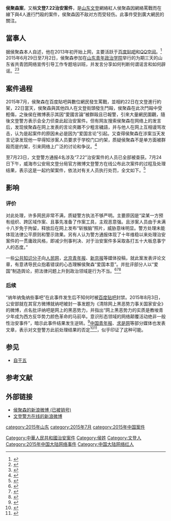 {{Primarysources|time=2022-02-11T09:33:35+00:00}}
{{Infobox civilian attack
|title= 文登7.22治安案件
|image= 
|alt=
|caption=
|map=
|map_alt=
|map_caption=
|location={{CHN}}[[山東省|山東省]][[威海市|威海市]][[文登區|文登區]]
|coordinates= 
|date= 2015年7月22日
|time=
|timezone= [[UTC+8|UTC+8]]
|target= 
|motive= 網絡罵戰
|type= [[鬥毆|鬥毆]]
|weapons= 甩棍
|fatalities= 
|rape= 
|injuries= 
|perp= 侯聚森等5人
|victims= 
|criminalstatus=
}}
'''侯聚森案'''，又稱'''文登7.22治安案件'''，是[[山东省|山东]][[文登区|文登]]網絡紅人侯聚森因網絡罵戰而在線下與4人進行鬥殴的案件，侯聚森因不敌对方而受轻伤。此事件受到廣大網民的關注。

== 當事人 ==
据侯聚森本人自述，他在2013年初开始上网，主要活跃于[[百度贴吧|百度贴吧]]和[[QQ空间|QQ空间]]。<ref name='dazw'>{{cite news|title=大众网独家对话侯聚森父子，详说被打前因后果|url=http://sd.dzwww.com/sdnews/201507/t20150726_12761035.htm|newspaper=大众网|date=2015-06-18|access-date=2015-07-26|archive-url=https://web.archive.org/web/20150729043743/http://sd.dzwww.com/sdnews/201507/t20150726_12761035.htm|archive-date=2015-07-29|dead-url=no}}</ref>                                                                                                                                                                                                 2015年6月29日至7月2日，侯聚森参加在[[山东青年政治学院|山东青年政治学院]]举行的为期三天的山东省共青团网络宣传引导工作专题培训班，并发言分享如何判断何谓谣言和如何辟谣。<ref name='sdong'>{{cite news |title=什么是最大的福利？是培训！这样的机会哪能错过？ |url=http://toutiao.com/a4647042698/ |newspaper=青春山东 |date=2015-07-03 |deadurl=no |archiveurl=https://archive.is/20150726125815/http://toutiao.com/a4647042698/ |archivedate=2015-07-26 |accessdate=2015-07-26 }}</ref><ref name='zhenhua'>{{cite news|title=爱国青年被群殴案已四人落网|url=http://zhenhua.163.com/15/0724/15/AVA2PDN00004662L.html|newspaper=[[网易|网易]]《路标》|date=2015-07-24|access-date=2015-07-26|archive-url=https://web.archive.org/web/20150726171530/http://zhenhua.163.com/15/0724/15/AVA2PDN00004662L.html|archive-date=2015-07-26|dead-url=yes}}</ref>

== 案件過程 ==
2015年7月，侯聚森在百度貼吧與數位網民發生罵戰，並相約22日在文登進行約架，22日當天，侯聚森與其他四人在文登街頭發生鬥毆，侯聚森在此次鬥毆中受輕傷，之後侯在微博表示其因“愛國言論”被群毆且已報警，引來大量網民圍觀，隨後文登警方表示会全力侦查此起治安案件。但有网友搜索侯聚森在网络上的发言后，发现侯聚森在网上发表的言论夾雜不少粗言穢語，并与他人在网上互相谩骂攻击，认为是起案件的原因未必是因为“爱国言论”引起。又查得侯聚森在涉案当天发言记录发现他一早得知涉案人员要求于学校门口约架，质疑侯聚森不是单方面被群殴而是约架，引来网络上广泛的讨论和争议。<ref name='weiboww'>{{cite news|title=爱国青年侯聚森的粗口教程|url=http://chinadigitaltimes.net/chinese/2015/07/%E3%80%90%E7%AB%8B%E6%AD%A4%E5%AD%98%E7%85%A7%E3%80%91%E7%88%B1%E5%9B%BD%E9%9D%92%E5%B9%B4%E4%BE%AF%E8%81%9A%E6%A3%AE%E7%9A%84%E7%B2%97%E5%8F%A3%E6%95%99%E7%A8%8B/|newspaper=中国数字时代|date=2015-07-26|access-date=2015-07-26|archive-url=https://web.archive.org/web/20150726184555/http://chinadigitaltimes.net/chinese/2015/07/%e3%80%90%e7%ab%8b%e6%ad%a4%e5%ad%98%e7%85%a7%e3%80%91%e7%88%b1%e5%9b%bd%e9%9d%92%e5%b9%b4%e4%be%af%e8%81%9a%e6%a3%ae%e7%9a%84%e7%b2%97%e5%8f%a3%e6%95%99%e7%a8%8b/|archive-date=2015-07-26|dead-url=no}}</ref>

至7月23日，文登警方通报4名涉及“7.22”治安案件的人员已全部被查获。7月24日下午，威海市公安局文登分局官方微博文登警方在线公布此次案件的过程及处理结果，表示这是一起约架案件，依法对有关人员执行处罚，全文如下。<ref name='polic'>{{cite news|title=公安机关依法对“7.22”涉案人员作出处理|url=http://www.weibo.com/5304892889/CsBWk5tSs|newspaper=文登警方在线|date=2015-07-24|access-date=2015-07-26|archive-url=https://web.archive.org/web/20151015114100/http://www.weibo.com/5304892889/CsBWk5tSs|archive-date=2015-10-15|dead-url=no}}</ref>

{{Quotation|7月24日，威海市公安局文登分局对“7.22”治安案件事实进行了查证：2013年以来，侯某某与梁某某、陈某某等人经常在网上发表不同言论，进而形成纷争、谩骂，并经常在网上互称要和对方见面“理论”。案发前，梁某某、陈某某、张某某、张某某等4人来到文登，梁某某同时准备了甩棍等作案工具。案发当日上午，陈某某数次通过QQ约侯某某见面“理论”，侯某某均作出见面“理论”的回应；13时40分许，侯某某同孙某（男，20岁，系侯某某同学）等人员从文登师范学校校内走到校门口，侯某某先与陈某某互殴，后梁某某、张某某、张某某、孙某等参与斗殴，致侯某某、张某某轻微伤。

根据查明的事实，依据《中华人民共和国治安管理处罚法》第二十六条第（一）项，威海市公安局文登分局对涉案双方人员作出行政处罚决定：对陈某某、梁某某分别处以行政拘留十五日，对侯某某、张某某、张某某处以行政拘留十日，对孙某处以行政拘留七日。其中，梁某某、侯某某、张某某因年龄已满16周岁不满18周岁、初次违反治安管理，依据《中华人民共和国治安管理处罚法》第二十一条第（二）项，行政拘留不执行。}}

== 影响 ==
=== 评价 ===
对此处理，许多网民非常不满，质疑警方执法不够严明。主要原因是“梁某一方预有组织、跨区域作案、且事先准备了作案工具，主观恶意强。且涉案人员由于未满十八岁免于拘留，释放后在网上发布“斩猴脑”照片，威胁意味明显。警方处理未能体现法律公平原则和警示效果。另有人认为警方通报体现了十年维稳以来处理治安案件的一贯庸政风格，即减少刑事判决、对于治安案件多采取各打五十大板息事宁人的态度。”

一些[[公共知识分子|公共知识分子]]向[[人民网|人民网]]，[[北京青年报|北京青年报]]、[[新京报|新京报]]等媒体投稿，就此案发表评论文章，有意诱导民众抱着错误的心态理解侯聚森“爱国本意”。并批评部分人以“爱国”制造舆论，把法律问题上升到政治领域是行为不当。<ref name="people">{{cite news|url=http://opinion.people.com.cn/n/2015/0725/c159301-27358453.html|title=“爱国青年”约架也是法律问题|date=2015-07-24|newspaper=[[人民网|人民网]]|deadurl=no|archiveurl=https://web.archive.org/web/20150726140044/http://opinion.people.com.cn/n/2015/0725/c159301-27358453.html|archivedate=2015-07-26|accessdate=2015-07-26}}</ref><ref name="BJpost">{{cite news|url=http://opinion.huanqiu.com/plrd/2015-07/7098342.html|title=“因言打架”的 真相与是非|date=2015-07-25|newspaper=[[北京青年报|北京青年报]]|deadurl=no|archiveurl=https://web.archive.org/web/20150726140045/http://opinion.huanqiu.com/plrd/2015-07/7098342.html|archivedate=2015-07-26|accessdate=2015-07-26}}</ref><ref name="XJpost">{{cite news|url=http://epaper.bjnews.com.cn/html/2015-07/27/content_590002.htm?div=-1|title=文登约架：法律不会“看人下菜碟”|date=2015-07-27|newspaper=[[新京报|新京报]]|access-date=2015-07-28|archive-url=https://web.archive.org/web/20150729160025/http://epaper.bjnews.com.cn/html/2015-07/27/content_590002.htm?div=-1|archive-date=2015-07-29|dead-url=no}}</ref>
=== 后续 ===
“纳年纳兔纳些事吧”在此事件发生后不知何时被[[百度贴吧|百度贴吧]]封禁。2015年8月3日，公安部就在其官方微博就纳吧被封一事发题为《清除网上黑恶势力事关国家安全》的微博，点名批评纳吧是网上的黑恶势力，并指出“网上黑恶势力的实质是教唆青少年成为西方反华势力颜色革命的马前卒。意识形态领域的网络颠覆活动绝非一般性治安事件”，暗示此事件结果发生逆转。<ref name=>{{cite news|title=公安部就"纳吧"被封发声:清除网上黑恶势力事关国家安全|url=http://www.wyzxwk.com/Article/shidai/2015/08/348949.html|newspaper=|date=2015-08-04|accessdate=2021-03-15|archive-date=2015-08-11|archive-url=https://web.archive.org/web/20150811014950/http://www.wyzxwk.com/Article/shidai/2015/08/348949.html|dead-url=no}}</ref>[[中国青年报|中国青年报]]、[[求是网|求是网]]等部分媒体也发表文章，表示对文登警方此前处理结果的否定<ref name=>{{cite news|title=中青报头版评侯聚森事件：别让青少年身处“人人自危”的网络环境|url=http://www.wyzxwk.com/Article/shidai/2015/07/348750.html|newspaper= |date=2015-07-31}}</ref><ref name=>{{cite news|title=求是网：爱国青年应当依法受到保护|url=http://www.wyzxwk.com/Article/yulun/2015/08/349964.html|newspaper= |date=2015-08-21}}</ref>，似乎印证了这种可能。

== 参见 ==
*[[自干五|自干五]]

== 参考文献 ==
{{Reflist|2}}


== 外部链接 ==
*[http://www.weibo.com/u/5485151619 侯聚森的新浪微博 (已被销号)]
*[http://www.weibo.com/u/5304892889 文登警方在线的新浪微博] {{Wayback|url=http://www.weibo.com/u/5304892889 |date=20151015114052 }}

[[Category:中華人民共和國治安案件|Category:中華人民共和國治安案件]]
[[Category:侯姓|Category:侯姓]]
[[Category:文登人|Category:文登人]]
[[category:2015年山东|category:2015年山东]]
[[category:2015年7月|category:2015年7月]]
[[Category:2015年中国大陆网络事件|Category:2015年中国大陆网络事件]]
[[category:2015年中国案件|category:2015年中国案件]]
[[Category:中国大陆网络红人|Category:中国大陆网络红人]]